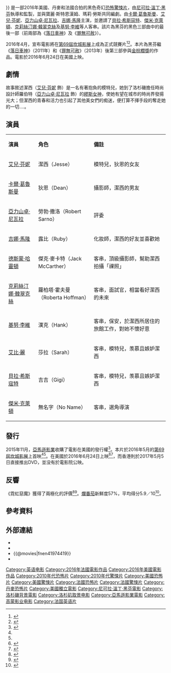 {{noteTA
|T=zh-hk:霓裳惡魔;zh-tw:霓虹惡魔;zh-cn:霓虹恶魔;
|G1=Movie
|G2=Show
|1=zh-hk:霓裳惡魔;zh-tw:霓虹惡魔;zh-cn:霓虹恶魔;
}}
{{Infobox film  
| color           = purple
| name           = 霓虹惡魔
| original_name  = {{lang|en|''The Neon Demon''}}
| image          = The Neon Demon Poster.jpg
| caption        = 電影海報
| director       = [[尼可拉·溫丁·黑芬|尼可拉·溫丁·黑芬]]
| producer       = {{Plainlist|
* [[琳恩·博格勒姆|琳恩·博格勒姆]]
* 尼可拉·溫丁·黑芬}}
| screenplay     = {{Plainlist|
* 尼可拉·溫丁·黑芬
* 寶麗·斯特恩漢姆
* 瑪莉·勞斯
}}
| story          = 尼可拉·溫丁·黑芬
| starring       = {{Plainlist|
* [[卡爾·葛魯斯曼|卡爾·葛魯斯曼]]
* [[艾兒·芬妮|艾兒·芬妮]]
* [[亞力山卓·尼瓦拉|亞力山卓·尼瓦拉]]
* [[吉娜·馬隆|吉娜·馬隆]]
}}
| music          = {{link-en|克里夫·馬丁尼茲|Cliff Martinez}}
| cinematography = 娜塔莎·布拉耶
| editing        = 馬修·紐曼
| studio = {{Plainlist|
* [[高蒙電影公司|高蒙電影公司]]
* [[Wild_Bunch_(公司)|Wild Bunch]]
* [[Space_Rocket_Nation|Space Rocket Nation]]
* Vendian Entertainment
* [[Bold_Films|Bold Films]]
}}
| distributor    = {{Plainlist|
* [[亞馬遜影業|亞馬遜影業]]
* [[Broad_Green_Pictures|Broad Green Pictures]]
* Scanbox Entertainment
* The Jokers
*{{Flagicon|TWN}}車庫娛樂
*{{Flagicon|HK}}驕陽電影
}}
| released       = {{film date|2016|5|20|[[第69屆坎城影展|坎城影展]]|2016|6|8|法國|2016|6|9|丹麥|2016|6|24|美國|2016|8|17|香港夏日電影節|2016|8|25|臺灣}}
| runtime        = 117分鐘
| country        = {{Plainlist|
* {{USA}}
* {{DEN}}
* {{FRA}}
* {{BEL}}
}}
| language       = 英語
| budget         = 700萬美元<ref>{{cite web|url=http://www.theguardian.com/film/2016/may/12/movie-blood-tastes-so-good-on-the-neon-demon-set-with-nicolas-winding-refn|title=‘Movie blood tastes so good’ – on The Neon Demon set with Nicolas Winding Refn|website=The Guardian|first=Danny|last=Leigh|date=2016-05-12|accessdate=2016-05-16|archive-date=2020-11-08|archive-url=https://web.archive.org/web/20201108100403/http://www.theguardian.com/film/2016/may/12/movie-blood-tastes-so-good-on-the-neon-demon-set-with-nicolas-winding-refn|dead-url=no}}</ref>
| gross          = 340萬美元<ref name="TheNumbers">{{cite web|url=http://www.the-numbers.com/movie/Neon-Demon-The#tab=summary|title=The Neon Demon (2016)|publisher=The Numbers|accessdate=2016-06-24|archive-date=2021-05-12|archive-url=https://web.archive.org/web/20210512194720/https://www.the-numbers.com/movie/Neon-Demon-The#tab=summary|dead-url=no}}</ref>	
| cn_name        = 霓虹恶魔
| hk_name        = 霓裳惡魔
| tw_name        = 霓虹惡魔<ref>{{@movies|id=fnen41974419|title=霓虹惡魔 The Neon Demon}}<!-- 2016-04-30 accessdate --></ref>
}}
{{作品名稱|name=''The Neon Demon''|tw=霓虹惡魔|equiv-cn=tw|hk=霓裳惡魔}}是一部2016年美國、丹麥和法國合拍的黑色奇幻[[恐怖片|恐怖]][[驚悚片|驚悚片]]，由[[尼可拉·溫丁·黑芬|尼可拉·溫丁·黑芬]]執導和監製，並與寶麗·斯特恩漢姆、瑪莉·勞斯共同編劇。由[[卡爾·葛魯斯曼|卡爾·葛魯斯曼]]、[[艾兒·芬妮|艾兒·芬妮]]、[[亞力山卓·尼瓦拉|亞力山卓·尼瓦拉]]、[[吉娜·馬隆|吉娜·馬隆]]主演，並邀請了[[貝拉·希斯寇特|貝拉·希斯寇特]]、[[傑米·克萊頓|傑米·克萊頓]]、[[克莉絲汀娜·韓翠克絲|克莉絲汀娜·韓翠克絲]]及[[基努·李維|基努·李維]]等人客串。該片為黑芬的黑色三部曲中的最後一部（前兩部為《[[落日車神|落日車神]]》及《[[罪無可赦|罪無可赦]]》）。

2016年4月，宣布電影將在[[第69屆坎城影展|第69屆坎城影展]]上成為正式競賽片<ref name="IW">{{cite web |url=http://www.indiewire.com/article/cannes-live-stream-2016-film-festival-lineup-list |title=2016 Cannes Film Festival Announces Lineup |accessdate=2016-04-14 |work=IndieWire |archive-date=2016-05-05 |archive-url=https://web.archive.org/web/20160505030458/http://www.indiewire.com/article/cannes-live-stream-2016-film-festival-lineup-list |dead-url=no }}</ref><ref name="VarCannes">{{cite web |url=http://variety.com/2016/film/festivals/cannes-film-festival-official-selection-lineup-2016-1201753269/ |title=Cannes 2016: Film Festival Unveils Official Selection Lineup |accessdate=2016-04-14 |work=Variety |archive-date=2016-04-23 |archive-url=https://web.archive.org/web/20160423225526/http://variety.com/2016/film/festivals/cannes-film-festival-official-selection-lineup-2016-1201753269/ |dead-url=no }}</ref>。本片為黑芬繼《[[落日車神|落日車神]]》（2011年）和《[[罪無可赦|罪無可赦]]》（2013年）後第三部參與[[金棕櫚獎|金棕櫚獎]]的作品。電影於2016年6月24日在美國上映。

==劇情==
故事敘述潔西（[[艾兒·芬妮|艾兒·芬妮]] 飾）是一名有著抱負的模特兒，她到了洛杉磯擔任時尚設計師羅伯特（[[亞力山卓·尼瓦拉|亞力山卓·尼瓦拉]] 飾）的[[繆斯|繆斯女神]]，使她有望在城市的時尚界發揚光大；但潔西的青春和活力也引起了其他美女們的痴迷，便打算不擇手段的奪走她的一切....。

==演員==
{|class="wikitable" width="57%" style="font-size:88%;"
|- style="background:blue; color:red" align=center
|style="width:2%"|'''演員'''
|style="width:2%"|'''角色'''
|style="width:6%"|'''備註'''
|-align=center
|[[艾兒·芬妮|艾兒·芬妮]]||潔西（Jesse）||模特兒，狄恩的女友
|-align=center
|[[卡爾·葛魯斯曼|卡爾·葛魯斯曼]]||狄恩（Dean）||攝影師，潔西的男友
|-align=center
|[[亞力山卓·尼瓦拉|亞力山卓·尼瓦拉]]||勞勃·撒洛（Robert Sarno）||評委
|-align=center
|[[吉娜·馬隆|吉娜·馬隆]]||露比（Ruby）||化妝師，潔西的好友並喜歡她
|-align=center
|[[德斯蒙·哈靈頓|德斯蒙·哈靈頓]]||傑克·麥卡特（Jack McCarther）||客串，頂級攝影師，幫助潔西拍攝「祼照」
|-align=center
|[[克莉絲汀娜·韓翠克絲|克莉絲汀娜·韓翠克絲]]||蘿柏塔·霍夫曼（Roberta Hoffman）||客串，面試官，相當看好潔西的未來
|-align=center
|[[基努·李維|基努·李維]]||漢克（Hank）||客串，保安，於潔西所居住的旅館工作，對她不懷好意
|-align=center
|[[艾比·麗·科肖|艾比·麗]]||莎拉（Sarah）||客串，模特兒，羡慕且嫉妒潔西
|-align=center
|[[貝拉·希斯寇特|貝拉·希斯寇特]]||吉吉（Gigi）||客串，模特兒，羡慕且嫉妒潔西
|-align=center
|[[傑米·克萊頓|傑米·克萊頓]]||無名字（No Name）||客串，選角導演 
|}

==發行==
2015年11月，[[亞馬遜影業|亞馬遜影業]]收購了電影在美國的發行權<ref>{{cite news|last1=Evry|first1=Max|title=Amazon Acquires The Neon Demon, Plus New Elle Fanning Image|url=http://www.comingsoon.net/movies/news/631161-amazon-acquires-the-neon-demon-plus-new-elle-fanning-image|accessdate=2015-11-10|work=comingsoon.net|date=2015-11-09|archive-date=2021-01-15|archive-url=https://web.archive.org/web/20210115214111/https://www.comingsoon.net/movies/news/631161-amazon-acquires-the-neon-demon-plus-new-elle-fanning-image|dead-url=no}}</ref>。本片於2016年5月的[[第69屆坎城影展|第69屆坎城影展]]上首映<ref name="IW"/><ref name="VarCannes"/>。在美國於2016年6月24日上映<ref>{{cite web|url=http://variety.com/2016/film/news/neon-demon-trailer-first-look-at-nicolas-winding-refns-horror-film-1201753752/|title=‘Neon Demon’ Trailer: First Look at Nicolas Winding Refn’s Horror Film|publisher=[[Variety_(magazine)|Variety]]|first=Variety|last=Staff|date=2016-04-14|accessdate=2016-04-18|archive-date=2021-01-17|archive-url=https://web.archive.org/web/20210117232043/https://variety.com/2016/film/news/neon-demon-trailer-first-look-at-nicolas-winding-refns-horror-film-1201753752/|dead-url=no}}</ref><ref>{{cite web|url=http://www.ocregister.com/articles/young-714052-new-world.html|title=See all the 2016 summer movies|website=OcRegister.com|first=Rob|last=Lowman|date=2016-04-28|accessdate=2016-04-29|archive-date=2017-01-10|archive-url=https://web.archive.org/web/20170110122719/http://www.ocregister.com/articles/young-714052-new-world.html|dead-url=no}}</ref>，而香港則於2017年5月5日直接推出DVD，並没有於電影院公映。

==反響==
《霓虹惡魔》獲得了兩極化的評價<ref>{{Cite web|url=http://www.indiewire.com/article/the-neon-demon-first-reactions-nicolas-winding-refn-cannes-20160519|title='The Neon Demon' First Reactions: Walkouts, Yelling at the Screen and a Five-Star Review in Cannes|last=Nordine|first=Michael|website=Indiewire|access-date=2016-05-21|archive-date=2016-05-29|archive-url=https://web.archive.org/web/20160529164020/http://www.indiewire.com/article/the-neon-demon-first-reactions-nicolas-winding-refn-cannes-20160519|dead-url=no}}</ref><ref>{{cite web|url=http://bloody-disgusting.com/movie/3391788/neon-demon-booed-cannes/|title=‘The Neon Demon’ Was Booed at Cannes|website=[[Bloody-Disgusting.com|Bloody-Disgusting.com]]|first=Jonathan|last=Barkan|date=2016-05-19|accessdate=2016-05-19|archive-date=2020-12-01|archive-url=https://web.archive.org/web/20201201193743/https://bloody-disgusting.com/movie/3391788/neon-demon-booed-cannes/|dead-url=no}}</ref>。[[爛番茄|爛番茄]]新鮮度57%，平均得分5.9／10<ref>{{cite web|url=http://www.rottentomatoes.com/m/the_neon_demon/|title=The Neon Demon (2016)|website=[[Rotten_Tomatoes|Rotten Tomatoes]]|accessdate=2016-05-21|archive-date=2021-03-11|archive-url=https://web.archive.org/web/20210311192848/https://www.rottentomatoes.com/m/the_neon_demon|dead-url=no}}</ref>。

== 參考資料 ==
{{Reflist|30em}}

==外部連結==
* {{IMDb title|1974419}}
* {{mojo title|theneondemon}}
* {{@movies|fnen41974419}}
* {{Yahoomovie id|6389}}

{{尼可拉·溫丁·黑芬}}
{{DEFAULTSORT:Neon Demon, The}}
[[Category:英语电影|Category:英语电影]]
[[Category:2016年法國電影作品|Category:2016年法國電影作品]]
[[Category:2016年美國電影作品|Category:2016年美國電影作品]]
[[Category:2010年代恐怖片|Category:2010年代恐怖片]]
[[Category:2010年代驚悚片|Category:2010年代驚悚片]]
[[Category:美國恐怖片|Category:美國恐怖片]]
[[Category:美國驚悚片|Category:美國驚悚片]]
[[Category:法國恐怖片|Category:法國恐怖片]]
[[Category:法國驚悚片|Category:法國驚悚片]]
[[Category:丹麥恐怖片|Category:丹麥恐怖片]]
[[Category:美國獨立電影|Category:美國獨立電影]]
[[Category:尼可拉·溫丁·黑芬電影|Category:尼可拉·溫丁·黑芬電影]]
[[Category:洛杉磯背景電影|Category:洛杉磯背景電影]]
[[Category:洛杉矶取景电影|Category:洛杉矶取景电影]]
[[Category:亞馬遜影業電影|Category:亞馬遜影業電影]]
[[Category:高蒙影业电影|Category:高蒙影业电影]]
[[Category:法国英语片|Category:法国英语片]]